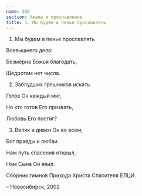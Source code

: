 ```yaml
---
name: 356
section: Хвала и прославление
title: 1. Мы будем в пенье прославлять
---
```

1. Мы будем в пенье прославлять

Всевышнего дела:

Безмерна Божья благодать,

Щедротам нет числа.


2. Заблудших грешников искать

Готов Он каждый миг,

Но кто готов Его призвать,

Любовь Его постиг?


3. Велик и дивен Он во всем,

Бог правды и любви.

Нам путь спасения открыл,

Нам Сына Он явил.


Сборник гимнов Прихода Христа Спасителя ЕЛЦИ.

– Новосибирск, 2002